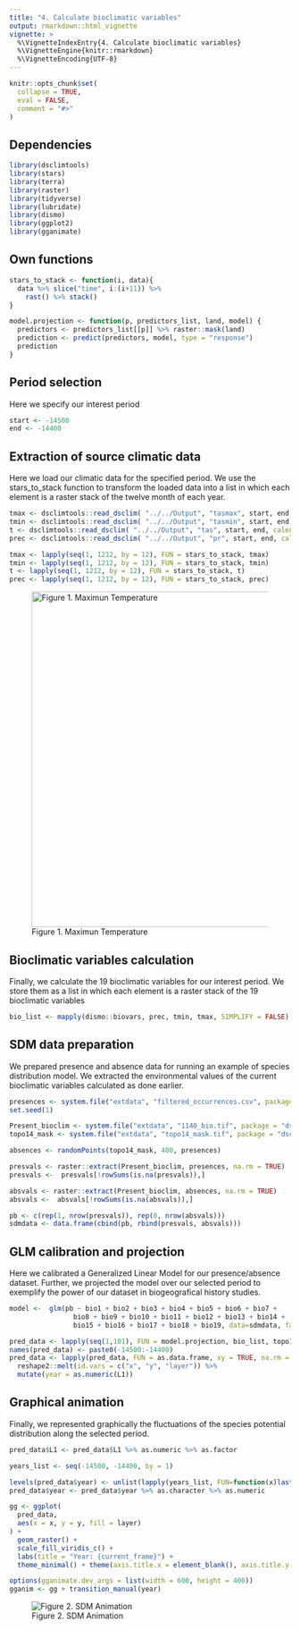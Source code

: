 ```yaml
---
title: "4. Calculate bioclimatic variables"
output: rmarkdown::html_vignette
vignette: >
  %\VignetteIndexEntry{4. Calculate bioclimatic variables}
  %\VignetteEngine{knitr::rmarkdown}
  %\VignetteEncoding{UTF-8}
---
```


```r
knitr::opts_chunk$set(
  collapse = TRUE,
  eval = FALSE,
  comment = "#>"
)
```

## Dependencies

```r
library(dsclimtools)
library(stars)
library(terra)
library(raster)
library(tidyverse)
library(lubridate)
library(dismo)
library(ggplot2)
library(gganimate)
```

## Own functions

```r
stars_to_stack <- function(i, data){
  data %>% slice("time", i:(i+11)) %>% 
    rast() %>% stack()
}

model.projection <- function(p, predictors_list, land, model) {
  predictors <- predictors_list[[p]] %>% raster::mask(land)
  prediction <- predict(predictors, model, type = "response")
  prediction
}

```

## Period selection

Here we specify our interest period

```r
start <- -14500
end <- -14400
```

## Extraction of source climatic data

Here we load our climatic data for the specified period. We use the stars_to_stack function to transform the loaded data into a list in which each element is a raster stack of the twelve month of each year.

```r
tmax <- dsclimtools::read_dsclim( "../../Output", "tasmax", start, end, calendar_dates = TRUE, proxy = FALSE)
tmin <- dsclimtools::read_dsclim( "../../Output", "tasmin", start, end, calendar_dates = TRUE, proxy = FALSE) 
t <- dsclimtools::read_dsclim( "../../Output", "tas", start, end, calendar_dates = TRUE, proxy = FALSE) 
prec <- dsclimtools::read_dsclim( "../../Output", "pr", start, end, calendar_dates = TRUE, proxy = FALSE)

tmax <- lapply(seq(1, 1212, by = 12), FUN = stars_to_stack, tmax)
tmin <- lapply(seq(1, 1212, by = 12), FUN = stars_to_stack, tmin)
t <- lapply(seq(1, 1212, by = 12), FUN = stars_to_stack, t)
prec <- lapply(seq(1, 1212, by = 12), FUN = stars_to_stack, prec)

```

![Figure 1. Maximun Temperature](images/tmax.png){width="600"}

## Bioclimatic variables calculation

Finally, we calculate the 19 bioclimatic variables for our interest period. We store them as a list in which each element is a raster stack of the 19 bioclimatic variables

```r
bio_list <- mapply(dismo::biovars, prec, tmin, tmax, SIMPLIFY = FALSE)
```

## SDM data preparation

We prepared presence and absence data for running an example of species distribution model. We extracted the environmental values of the current bioclimatic variables calculated as done earlier.

```r
presences <- system.file("extdata", "filtered_occurrences.csv", package = "dsclimtools") %>% read.csv() %>% select(-c(1:2))
set.seed(1)

Present_bioclim <- system.file("extdata", "1140_bio.tif", package = "dsclimtools") %>% stack()
topo14_mask <- system.file("extdata", "topo14_mask.tif", package = "dsclimtools") %>% raster()

absences <- randomPoints(topo14_mask, 400, presences)

presvals <- raster::extract(Present_bioclim, presences, na.rm = TRUE)
presvals <-  presvals[!rowSums(is.na(presvals)),]

absvals <- raster::extract(Present_bioclim, absences, na.rm = TRUE)
absvals <-  absvals[!rowSums(is.na(absvals)),]

pb <- c(rep(1, nrow(presvals)), rep(0, nrow(absvals)))
sdmdata <- data.frame(cbind(pb, rbind(presvals, absvals)))
```

## GLM calibration and projection

Here we calibrated a Generalized Linear Model for our presence/absence dataset. Further, we projected the model over our selected period to exemplify the power of our dataset in biogeografical history studies.

```r
model <-  glm(pb ~ bio1 + bio2 + bio3 + bio4 + bio5 + bio6 + bio7 + 
                bio8 + bio9 + bio10 + bio11 + bio12 + bio13 + bio14 +
                bio15 + bio16 + bio17 + bio18 + bio19, data=sdmdata, family = "binomial")

pred_data <- lapply(seq(1,101), FUN = model.projection, bio_list, topo14_mask, model)
names(pred_data) <- paste0(-14500:-14400)
pred_data <- lapply(pred_data, FUN = as.data.frame, xy = TRUE, na.rm = TRUE) %>% 
  reshape2::melt(id.vars = c("x", "y", "layer")) %>% 
  mutate(year = as.numeric(L1)) 
```

## Graphical animation

Finally, we represented graphically the fluctuations of the species potential distribution along the selected period.

```r
pred_data$L1 <- pred_data$L1 %>% as.numeric %>% as.factor

years_list <- seq(-14500, -14400, by = 1)

levels(pred_data$year) <- unlist(lapply(years_list, FUN=function(x)last(x)))
pred_data$year <- pred_data$year %>% as.character %>% as.numeric

gg <- ggplot(
  pred_data, 
  aes(x = x, y = y, fill = layer)
) +
  geom_raster() +
  scale_fill_viridis_c() +
  labs(title = "Year: {current_frame}") +
  theme_minimal() + theme(axis.title.x = element_blank(), axis.title.y = element_blank())

options(gganimate.dev_args = list(width = 600, height = 400))
gganim <- gg + transition_manual(year)
```

![Figure 2. SDM Animation](figures/a4/glm_timeseries.gif)
